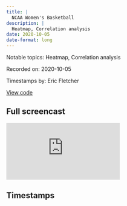 ```yaml
---
title: |
  NCAA Women's Basketball
description: |
  Heatmap, Correlation analysis
date: 2020-10-05
date-format: long
---
```


Notable topics: Heatmap, Correlation analysis

Recorded on: 2020-10-05

Timestamps by: Eric Fletcher

[View code](https://github.com/dgrtwo/data-screencasts/blob/master/2020_10_06_ncaa_womens_basketball.Rmd)

## Full screencast

<iframe class="video" src="https://www.youtube.com/embed/-RD8GNCNsCk" title="YouTube video player" frameborder="0" allow="accelerometer; autoplay; clipboard-write; encrypted-media; gyroscope; picture-in-picture" allowfullscreen></iframe>

## Timestamps

<script id="timestamps" type="application-json">[{"timestamp_with_hours":"0:15:00","description":"Use `fct_relevel` from the `forcats` package to order the factor levels for the `tourney_finish` variable.","functions":"fct_relevel","packages":"forcats","timestamp_sec":900},{"timestamp_with_hours":"0:16:35","description":"Use `geom_tile` from the `ggplot2` package to create a `heatmap` to show how far a particular seed ends up going in the tournament.","functions":"geom_tile | scale_fill_gradient2","packages":"ggplot2","timestamp_sec":995},{"timestamp_with_hours":"0:20:35","description":"Use `scale_y_continuous` from the `ggplot2` package with `breaks = seq(1, 16)` in order to include all 16 seeds.","functions":"scale_y_continuous","packages":"ggplot2","timestamp_sec":1235},{"timestamp_with_hours":"0:20:55","description":"Use `geom_text` from the `ggplot2` package with `label = percent(pct)` to apply the percentage to each tile in the heatmap.","functions":"geom_text | scales","packages":"ggplot2","timestamp_sec":1255},{"timestamp_with_hours":"0:21:40","description":"Use `scale_x_discrete` and `scale_y_continuous` both with `expand = c(0, 0)` to remove the space between the x and y axis and the heatmap tiles. David calls this flattening.","functions":"scale_x_discrete | scale_y_continuous","packages":"ggplot2","timestamp_sec":1300},{"timestamp_with_hours":"0:32:15","description":"Use `scale_y_reverse` to flip the order of the y-axis from 1-16 to 16-1.","functions":"scale_y_reverse","packages":"ggplot2","timestamp_sec":1935},{"timestamp_with_hours":"0:34:45","description":"Use `cor` from the `stats` package to calculate the `correlation` between `seed` and `tourney_finish`. Then plotted to determine if there is a correlation over time.","functions":"cor | geom_line","packages":"stats | ggplot2","timestamp_sec":2085},{"timestamp_with_hours":"0:39:50","description":"Use `geom_smooth` with `method = \"loess\"` to add a smoothing line with confidence bound to aid in seeing the trend between `seed` and `reg_percent`.","functions":"geom_smooth","packages":"ggplot2","timestamp_sec":2390},{"timestamp_with_hours":"0:42:10","description":"Use `fct_lump` from the `forcats` package to lump together all the conference except for the `n` most frequent.","functions":"fct_lump","packages":"forcats","timestamp_sec":2530},{"timestamp_with_hours":"0:42:55","description":"Use `geom_jitter` from the `ggplot2` package instead of `geom_boxplot` to avoid overplotting which makes it easier to visualize the points that make up the distribution of the `seed` variable.","functions":"geom_jitter","packages":"ggplot2","timestamp_sec":2575},{"timestamp_with_hours":"0:47:05","description":"Use `geom_smooth` with `method = \"lm\"` to aid in seeing the trend between `reg_percent` and `tourney_w`.","functions":"geom_smooth","packages":"ggplot2","timestamp_sec":2825},{"timestamp_with_hours":"0:54:20","description":"Create a `dot pipe function` using `.` and `%>%` to avoid duplicating summary statistics with `summarize`.","functions":". | %>%","timestamp_sec":3260},{"timestamp_with_hours":"0:56:35","description":"Use `glue` from the `glue` package to concatenate together `school` and `n_entries` on the `geo_col` y-axis.","functions":"glue","packages":"glue","timestamp_sec":3395},{"timestamp_with_hours":"0:59:50","description":"Summary of screencast.","timestamp_sec":3590}]</script>
